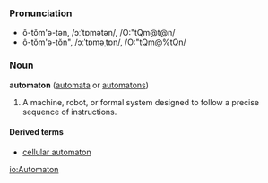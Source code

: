 ===Pronunciation===
*ô-tŏm'ə-tən, /ɔːˈtɒmətən/, /O:"tQm@t@n/
*ô-tŏm'ə-tŏn", /ɔːˈtɒməˌtɒn/, /O:"tQm@%tQn/

=== Noun ===
'''automaton''' ([[automata]] or [[automatons]])

#A machine, robot, or formal system designed to follow a precise sequence of instructions.

==== Derived terms ====
* [[cellular automaton]]

[[io:Automaton]]